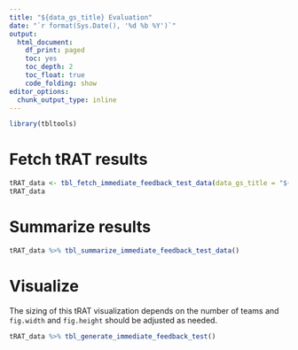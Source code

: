 ```yaml
---
title: "${data_gs_title} Evaluation"
date: "`r format(Sys.Date(), '%d %b %Y')`"
output:
  html_document:
    df_print: paged
    toc: yes
    toc_depth: 2
    toc_float: true
    code_folding: show
editor_options:
  chunk_output_type: inline
---
```


```r
library(tbltools)
```

# Fetch tRAT results

```r
tRAT_data <- tbl_fetch_immediate_feedback_test_data(data_gs_title = "${data_gs_title}")
tRAT_data
```

# Summarize results

```r
tRAT_data %>% tbl_summarize_immediate_feedback_test_data()
```

# Visualize

The sizing of this tRAT visualization depends on the number of teams and `fig.width` and `fig.height` should be adjusted as needed.

```r
tRAT_data %>% tbl_generate_immediate_feedback_test()
```


